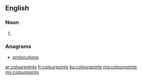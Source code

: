 ==English==

===Noun===
{{head|en}}

# {{plural of|colourpoint}}

===Anagrams===
* [[prolocutions#English|prolocutions]]

[[ar:colourpoints]]
[[fr:colourpoints]]
[[ku:colourpoints]]
[[mg:colourpoints]]
[[my:colourpoints]]